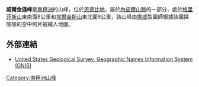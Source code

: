 '''威爾金遜峰'''是[[南極洲|南極洲]]的山峰，位於[[恩德比地|恩德比地]]，屬於[[內皮爾山脈|內皮爾山脈]]的一部分，處於[[格里菲斯山|格里菲斯山]]東南面8公里和[[埃爾金斯山|埃爾金斯山]]東北面8公里，該山峰由[[挪威|挪威]]製圖師根據該國探險隊的空中照片被繪入地圖。

==外部連結==
* [http://geonames.usgs.gov/pls/gnispublic/ United States Geological Survey, Geographic Names Information System (GNIS)]{{Wayback|url=http://geonames.usgs.gov/pls/gnispublic/ |date=20080725002225 }}

{{coord|66|37|S|54|15|E||display=title}}

{{Antarctica-geo-stub}}
[[Category:南極洲山峰|Category:南極洲山峰]]